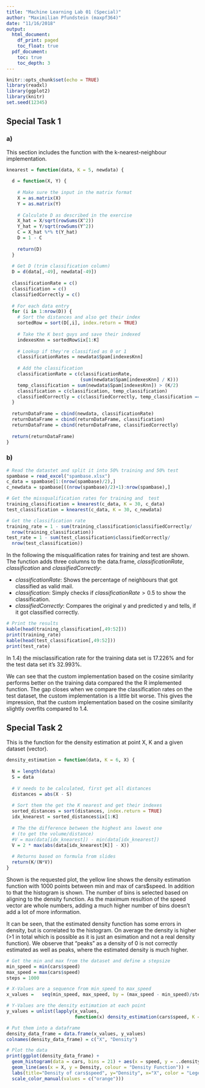 ```yaml
---
title: "Machine Learning Lab 01 (Special)"
author: "Maximilian Pfundstein (maxpf364)"
date: "11/16/2018"
output:
  html_document:
    df_print: paged
    toc_float: true
  pdf_document:
    toc: true
    toc_depth: 3
---
```


```r
knitr::opts_chunk$set(echo = TRUE)
library(readxl)
library(ggplot2)
library(knitr)
set.seed(12345)
```

## Special Task 1

### a)
This section includes the function with the k-nearest-neighbour implementation.

```r
knearest = function(data, K = 5, newdata) {
  
  d = function(X, Y) {
    
    # Make sure the input in the matrix format
    X = as.matrix(X)
    Y = as.matrix(Y)
    
    # Calculate D as described in the exercise
    X_hat = X/sqrt(rowSums(X^2))
    Y_hat = Y/sqrt(rowSums(Y^2))
    C = X_hat %*% t(Y_hat)
    D = 1 - C
    
    return(D)  
  }
  
  # Get D (trim classification column)
  D = d(data[,-49], newdata[-49])
  
  classificationRate = c()
  classification = c()
  classifiedCorrectly = c()
  
  # For each data entry
  for (i in 1:nrow(D)) {
    # Sort the distances and also get their index
    sortedRow = sort(D[,i], index.return = TRUE)
    
    # Take the K best guys and save their indexed
    indexesKnn = sortedRow$ix[1:K]
    
    # Lookup if they're classified as 0 or 1
    classificationRates = newdata$Spam[indexesKnn]
    
    # Add the classification
    classificationRate = c(classificationRate,
                           (sum(newdata$Spam[indexesKnn] / K)))
    temp_classification = sum(newdata$Spam[indexesKnn]) > (K/2)
    classification = c(classification, temp_classification)
    classifiedCorrectly = c(classifiedCorrectly, temp_classification == as.logical(data$Spam[i]))
  }
  
  returnDataFrame = cbind(newdata, classificationRate)
  returnDataFrame = cbind(returnDataFrame, classification)
  returnDataFrame = cbind(returnDataFrame, classifiedCorrectly)
  
  return(returnDataFrame)
}
```

### b)
```r
# Read the datastet and split it into 50% training and 50% test
spambase = read_excel("spambase.xlsx")
c_data = spambase[1:(nrow(spambase)/2),]
c_newdata = spambase[((nrow(spambase)/2)+1):nrow(spambase),]

# Get the missqualification rates for training and  test
training_classification = knearest(c_data, K = 30, c_data)
test_classification = knearest(c_data, K = 30, c_newdata)

# Get the classification rate
training_rate = 1 - sum(training_classification$classifiedCorrectly/
  nrow(training_classification))
test_rate = 1 - sum(test_classification$classifiedCorrectly/
  nrow(test_classification))
```

In the following the misqualification rates for training and test are shown. The function adds three columns to the data.frame, *classificationRate*, *classification* and *classifiedCorrectly*:

- *classificationRate*: Shows the percentage of neighbours that got classified as valid mail.
- *classification*: Simply checks if $classificationRate > 0.5$ to show the classification.
- *classifiedCorrectly*: Compares the original y and predicted y and tells, if it got classified correctly.


```r
# Print the results
kable(head(training_classification[,49:52]))
print(training_rate)
kable(head(test_classification[,49:52]))
print(test_rate)
```


In 1.4) the misclassification rate for the training data set is 17.226% and for the test data set it's 32.993%.

We can see that the custom implementation based on the cosine similarity performs better on the training data compared the the R implemented function. The gap closes when we compare the classification rates on the test dataset, the custom implementation is a little bit worse. This gives the impression, that the custom implementation based on the cosine similarity slightly overfits compared to 1.4.

## Special Task 2

This is the function for the density estimation at point X, K and a given dataset (vector).
```r
density_estimation = function(data, K = 6, X) {
  
  N = length(data)
  S = data
  
  # V needs to be calculated, first get all distances
  distances = abs(X - S)
  
  # Sort them the get the K nearest and get their indexes
  sorted_distances = sort(distances, index.return = TRUE)
  idx_knearest = sorted_distances$ix[1:K]
  
  # The the difference between the highest ans lowest one
  # (to get the volume/distance)
  #V = max(data[idx_knearest]) - min(data[idx_knearest])
  V = 2 * max(abs(data[idx_knearest[K]] - X))
  
  # Returns based on formula from slides
  return(K/(N*V))
}
```

Shown is the requested plot, the yellow line shows the density estimation function with 1000 points between min and max of cars$speed. In addition to that the histogram is shown. The number of bins is selected based on aligning to the density function. As the maximum resultion of the speed vector are whole numbers, adding a much higher number of bins doesn't add a lot of more information.

It can be seen, that the estimated density function has some errors in density, but is correlated to the histogram. On average the density is higher (>1 in total which is possible as it is just an esimation and not a real density function). We observe that "peaks" as a density of 0 is not correctly estimated as well as peaks, where the estimated density is much higher.

```r
# Get the min and max from the dataset and define a stepsize
min_speed = min(cars$speed)
max_speed = max(cars$speed)
steps = 1000

# X-Values are a sequence from min_speed to max_speed
x_values =   seq(min_speed, max_speed, by = (max_speed - min_speed)/steps)

# Y-Values are the density estimation at each point
y_values = unlist(lapply(x_values,
                         function(x) density_estimation(cars$speed, K = 6, x)))

# Put them into a dataframe
density_data_frame = data.frame(x_values, y_values)
colnames(density_data_frame) = c("X", "Density")

# Plot the data
print(ggplot(density_data_frame) +
  geom_histogram(data = cars, bins = 21) + aes(x = speed, y = ..density..) + 
  geom_line(aes(x = X, y = Density, colour = "Density Function")) +
  labs(title="Density of cars$speed", y="Density", x="X", color = "Legend") +
  scale_color_manual(values = c("orange")))
```
